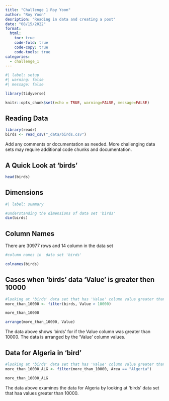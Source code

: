 ```yaml
---
title: "Challenge 1 Roy Yoon"
author: "Roy Yoon"
desription: "Reading in data and creating a post"
date: "08/15/2022"
format:
  html:
    toc: true
    code-fold: true
    code-copy: true
    code-tools: true
categories:
  - challenge_1
---
```


```r
#| label: setup
#| warning: false
#| message: false

library(tidyverse)

knitr::opts_chunk$set(echo = TRUE, warning=FALSE, message=FALSE)
```


## Reading Data

```r
library(readr)
birds <- read_csv("_data/birds.csv")

```

Add any comments or documentation as needed. More challenging data sets may require additional code chunks and documentation.

## A Quick Look at 'birds'
```r
head(birds)
```
## Dimensions

```r
#| label: summary

#understanding the dimensions of data set 'birds'
dim(birds)

```

## Column Names

There are 30977 rows and 14 column in the data set

```r
#column names in  data set 'birds'

colnames(birds)

```

## Cases when 'birds' data 'Value' is greater then 10000

```r

#looking at 'birds' data set that has 'Value' column value greater than 10000
more_than_10000 <- filter(birds, Value > 10000)

more_than_10000 

arrange(more_than_10000, Value)

```

The data above shows 'birds' for if the Value column was greater than 10000. The data is arranged by the 'Value' column values.

## Data for Algeria in 'bird'

```r
#looking at 'birds' data set that has 'Value' column value greater than 10000 specifically for Algeria 
more_than_10000_ALG <- filter(more_than_10000, Area == "Algeria")

more_than_10000_ALG 
```

The data above examines the data for Algeria by looking at 'birds' data set that haa values greater than 10000.
